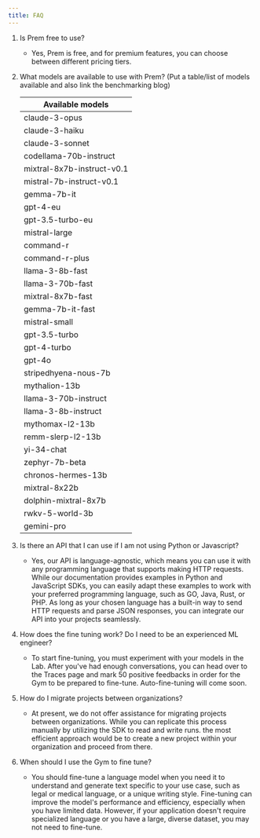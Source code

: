 ```yaml
---
title: FAQ
---
```

1. Is Prem free to use?
    - Yes, Prem is free, and for premium features, you can choose between different pricing tiers.
2. What models are available to use with Prem? (Put a table/list of models available and also link the benchmarking blog)
    
    
    | Available models|
    | --- |
    | claude-3-opus |
    | claude-3-haiku |
    | claude-3-sonnet |
    | codellama-70b-instruct |
    | mixtral-8x7b-instruct-v0.1 |
    | mistral-7b-instruct-v0.1 |
    | gemma-7b-it |
    | gpt-4-eu |
    | gpt-3.5-turbo-eu |
    | mistral-large |
    | command-r |
    | command-r-plus |
    | llama-3-8b-fast |
    | llama-3-70b-fast |
    | mixtral-8x7b-fast |
    | gemma-7b-it-fast |
    | mistral-small |
    | gpt-3.5-turbo |
    | gpt-4-turbo |
    | gpt-4o |
    | stripedhyena-nous-7b |
    | mythalion-13b |
    | llama-3-70b-instruct |
    | llama-3-8b-instruct |
    | mythomax-l2-13b |
    | remm-slerp-l2-13b |
    | yi-34-chat |
    | zephyr-7b-beta |
    | chronos-hermes-13b |
    | mixtral-8x22b |
    | dolphin-mixtral-8x7b |
    | rwkv-5-world-3b |
    | gemini-pro |
3. Is there an API that I can use if I am not using Python or Javascript?
    - Yes, our API is language-agnostic, which means you can use it with any programming language that supports making HTTP requests. While our  documentation provides examples in Python and JavaScript SDKs, you can easily adapt these examples to work with your preferred programming language, such as GO, Java, Rust, or PHP. As long as your chosen language has a built-in way to send HTTP requests and parse JSON responses, you can integrate our API into your projects seamlessly.
4. How does the fine tuning work? Do I need to be an experienced ML engineer?
    - To start fine-tuning, you must experiment with your models in the Lab. After you've had enough conversations, you can head over to the Traces page and mark 50 positive feedbacks in order for the Gym to be prepared to fine-tune. Auto-fine-tuning will come soon.
5. How do I migrate projects between organizations?
    - At present, we do not offer assistance for migrating projects between organizations. While you can replicate this process manually by utilizing the SDK to read and write runs. the most efficient approach would be to create a new project within your organization and proceed from there.
6. When should I use the Gym to fine tune?
    - You should fine-tune a language model when you need it to understand and generate text specific to your use case, such as legal or medical language, or a unique writing style. Fine-tuning can improve the model's performance and efficiency, especially when you have limited data. However, if your application doesn't require specialized language or you have a large, diverse dataset, you may not need to fine-tune.